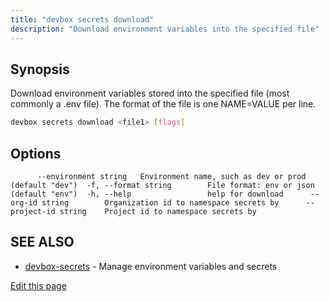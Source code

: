 ```yaml
---
title: "devbox secrets download"
description: "Download environment variables into the specified file"
---
```


## Synopsis[​](#synopsis "Direct link to Synopsis")

Download environment variables stored into the specified file (most commonly a .env file). The
format of the file is one NAME=VALUE per line.

```bash
devbox secrets download <file1> [flags]
```

## Options[​](#options "Direct link to Options")

```
      --environment string   Environment name, such as dev or prod (default "dev")  -f, --format string        File format: env or json (default "env")  -h, --help                 help for download      --org-id string        Organization id to namespace secrets by      --project-id string    Project id to namespace secrets by
```

## SEE ALSO[​](#see-also "Direct link to SEE ALSO")

- [devbox-secrets](/docs/devbox/cli-reference/devbox-secrets/) - Manage environment variables and
  secrets

[Edit this page](https://github.com/jetify-com/devbox/tree/main/docs/app/docs/cli-reference/devbox-secrets-download.md)
